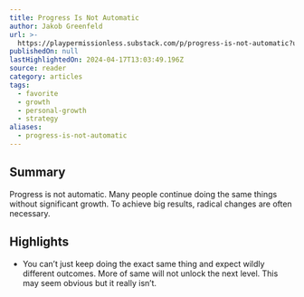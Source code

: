 ```yaml
---
title: Progress Is Not Automatic
author: Jakob Greenfeld
url: >-
  https://playpermissionless.substack.com/p/progress-is-not-automatic?utm_source=post-email-title&publication_id=1308259&post_id=143632615&utm_campaign=email-post-title&isFreemail=true&r=og9hp&triedRedirect=true&utm_medium=email
publishedOn: null
lastHighlightedOn: 2024-04-17T13:03:49.196Z
source: reader
category: articles
tags:
  - favorite
  - growth
  - personal-growth
  - strategy
aliases:
  - progress-is-not-automatic
---
```

## Summary

Progress is not automatic. Many people continue doing the same things without significant growth. To achieve big results, radical changes are often necessary.

## Highlights
- You can’t just keep doing the exact same thing and expect wildly different outcomes.
  More of same will not unlock the next level.
  This may seem obvious but it really isn’t.
